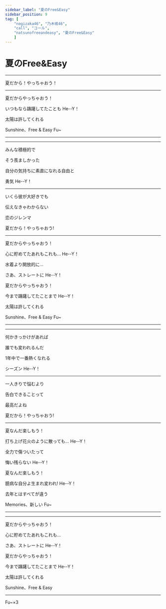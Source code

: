 ```yaml
---
sidebar_label: "夏のFree&Easy"
sidebar_position: 9
tag: [
    "nogizaka46", "乃木坂46",
    "call", "コール",
    "natsunofreeandeasy", "夏のFree&Easy"
    ]
---
```


# 夏のFree&Easy

---

<Hey count="16" />

<Call>夏だから！やっちゃおう！</Call>

---


夏だからやっちゃおう！

いつもなら躊躇してたことも  <Call>He--Y！</Call><Hey count="4" />

太陽は許してくれる

Sunshine、Free & Easy  <Call>Fu~</Call>

---

<Hey count="16" />

---


みんな積極的で  <NickName />

そう羨ましかった  <SuperCute />

自分の気持ちに素直になれる自由と

勇気  <Call>He--Y！</Call><Hey count="4" />

---

いくら彼が大好きでも  <OrHey count="4" />

伝えなきゃわからない

恋のジレンマ

夏だから！やっちゃおう!

---

夏だからやっちゃおう！

心に貯めてたあれもこれも…  <Call>He--Y！</Call><Hey count="4" />

水着より開放的に...

さあ、ストレートに  <Call>He--Y！</Call><Hey count="4" />

夏だからやっちゃおう！

今まで躊躇してたことまで  <Call>He--Y！</Call><Hey count="4" />

太陽は許してくれる

Sunshine、Free & Easy  Fu~

---

<Hey count="16" />

---


何かきっかけがあれば  <NickName />

誰でも変われるんだ  <SuperCute />

1年中で一番熱くなれる

シーズン  <Call>He--Y！</Call><Hey count="4" />

---

一人きりで悩むより  <OrHey count="4" />

告白できることって

最高だよね

夏だから！やっちゃおう!

---

夏なんだ楽しもう！

打ち上げ花火のように散っても…  <Call>He--Y！</Call><Hey count="4" />

全力で傷ついたって

悔い残らない  <Call>He--Y！</Call><Hey count="4" />

夏なんだ楽しもう！

臆病な自分よ生まれ変われ!  <Call>He--Y！</Call><Hey count="4" />

去年とはすべてが違う

Memories、新しい  <Call>Fu~</Call>

---

<Hey count="2046" />

---


夏だからやっちゃおう！

心に貯めてたあれもこれも...

さあ、ストレートに  <Call>He--Y！</Call><Hey count="4" />

夏だからやっちゃおう！

今まで躊躇してたことまで  <Call>He--Y！</Call><Hey count="4" />

太陽は許してくれる

Sunshine、Free & Easy

---

<Call>Fu~×3</Call>